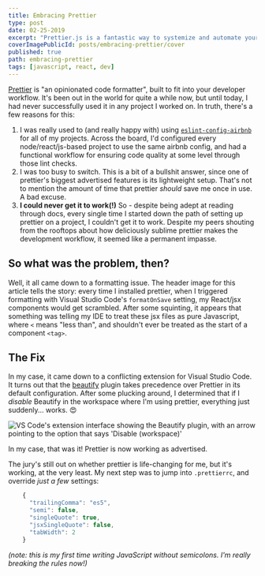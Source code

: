 ```yaml
---
title: Embracing Prettier
type: post
date: 02-25-2019
excerpt: "Prettier.js is a fantastic way to systemize and automate your project's code style."
coverImagePublicId: posts/embracing-prettier/cover
published: true
path: embracing-prettier
tags: [javascript, react, dev]
---
```


[Prettier](https://prettier.io/) is "an opinionated code formatter", built to fit into your developer workflow. It's been out in the world for quite a while now, but until today, I had never successfully used it in any project I worked on. In truth, there's a few reasons for this:

1. I was really used to (and really happy with) using [`eslint-config-airbnb`](https://www.npmjs.com/package/eslint-config-airbnb) for all of my projects. Across the board, I'd configured every node/react/js-based project to use the same airbnb config, and had a functional workflow for ensuring code quality at some level through those lint checks.
1. I was too busy to switch. This is a bit of a bullshit answer, since one of prettier's biggest advertised features is its lightweight setup. That's not to mention the amount of time that prettier _should_ save me once in use. A bad excuse.
1. **I could never get it to work(!)** So - despite being adept at reading through docs, every single time I started down the path of setting up prettier on a project, I couldn't get it to work. Despite my peers shouting from the rooftops about how deliciously sublime prettier makes the development workflow, it seemed like a permanent impasse.

## So what was the problem, then?

Well, it all came down to a formatting issue. The header image for this article tells the story: every time I installed prettier, when I triggered formatting with Visual Studio Code's `formatOnSave` setting, my React/jsx components would get scrambled. After some squinting, it appears that something was telling my IDE to treat these jsx files as pure Javascript, where `<` means "less than", and shouldn't ever be treated as the start of a component `<tag>`.

## The Fix

In my case, it came down to a conflicting extension for Visual Studio Code. It turns out that the [beautify](https://marketplace.visualstudio.com/items?itemName=HookyQR.beautify) plugin takes precedence over Prettier in its default configuration. After some plucking around, I determined that if I _disable_ Beautify in the workspace where I'm using prettier, everything just suddenly... works. 😍

<Image
  publicId="posts/embracing-prettier/disable-beautify"
  alt="VS Code's extension interface showing the Beautify plugin, with an arrow pointing to the option that says 'Disable (workspace)'"
  caption="Disable beautify in your project workspace, and everything gets better"
/>

In my case, that was it! Prettier is now working as advertised.

The jury's still out on whether prettier is life-changing for me, but it's working, at the very least. My next step was to jump into `.prettierrc`, and override _just a few_ settings:

```js
    {
      "trailingComma": "es5",
      "semi": false,
      "singleQuote": true,
      "jsxSingleQuote": false,
      "tabWidth": 2
    }
```

_(note: this is my first time writing JavaScript without semicolons. I'm really breaking the rules now!)_
